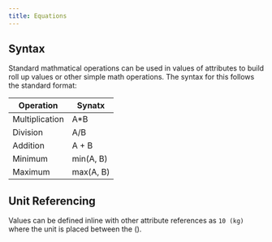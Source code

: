 ```yaml
---
title: Equations
---
```


## Syntax
Standard mathmatical operations can be used in values of attributes to build roll up values or other simple math operations. The syntax for this follows the standard format:

| Operation | Synatx |
| -------- | ----- | 
| Multiplication   | A*B |
| Division | A/B |
| Addition | A + B |
| Minimum | min(A, B) |
| Maximum | max(A, B) |

## Unit Referencing
Values can be defined inline with other attribute references as `10 (kg)` where the unit is placed between the ().


